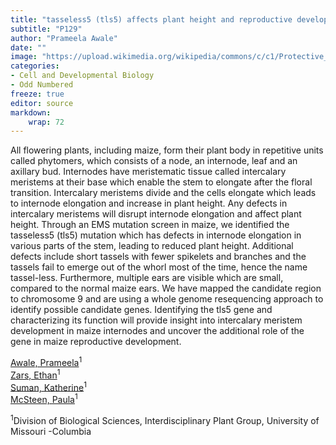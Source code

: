 ```yaml
---
title: "tasseless5 (tls5) affects plant height and reproductive development in maize by regulating internode elongation and tassel emergence."
subtitle: "P129"
author: "Prameela Awale"
date: ""
image: "https://upload.wikimedia.org/wikipedia/commons/c/c1/Protective_Coleoptile_Tip_in_Zea_Mays_Embryo_%2847691344541%29.jpg"
categories: 
- Cell and Developmental Biology
- Odd Numbered
freeze: true
editor: source
markdown: 
    wrap: 72
---
```


All flowering plants, including maize, form their plant body in repetitive units called phytomers, which consists of a node, an internode, leaf and an axillary bud. Internodes have meristematic tissue called intercalary meristems at their base which enable the stem to elongate after the floral transition. Intercalary meristems divide and the cells elongate which leads to internode elongation and increase in plant height. Any defects in intercalary meristems will disrupt internode elongation and affect plant height. Through an EMS mutation screen in maize, we identified the tasseless5 (tls5) mutation which has defects in internode elongation in various parts of the stem, leading to reduced plant height. Additional defects include short tassels with fewer spikelets and branches and the tassels fail to emerge out of the whorl most of the time, hence the name tassel-less. Furthermore, multiple ears are visible which are small, compared to the normal maize ears. We have mapped the candidate region to chromosome 9 and are using a whole genome resequencing approach to identify possible candidate genes. Identifying the tls5 gene and characterizing its function will provide insight into intercalary meristem development in maize internodes and uncover the additional role of the gene in maize reproductive development.

<a href='mailto:pa96f@umsystem.edu'>Awale, Prameela</a><sup>1</sup><br><a href='mailto:mcsteenp@missouri.edu'>Zars, Ethan</a><sup>1</sup><br><a href='mailto:mcsteenp@missouri.edu'>Suman, Katherine</a><sup>1</sup><br><a href='mailto:mcsteenp@missouri.edu'>McSteen, Paula</a><sup>1</sup><br>

<sup>1</sup>Division of Biological Sciences, Interdisciplinary Plant Group, University of Missouri -Columbia<br>